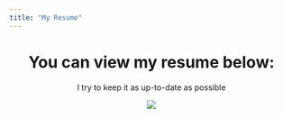 ---
title: "My Resume"
---

<center>

# You can view my resume below:

I try to keep it as up-to-date as possible

![](img/resume.png)

</center>